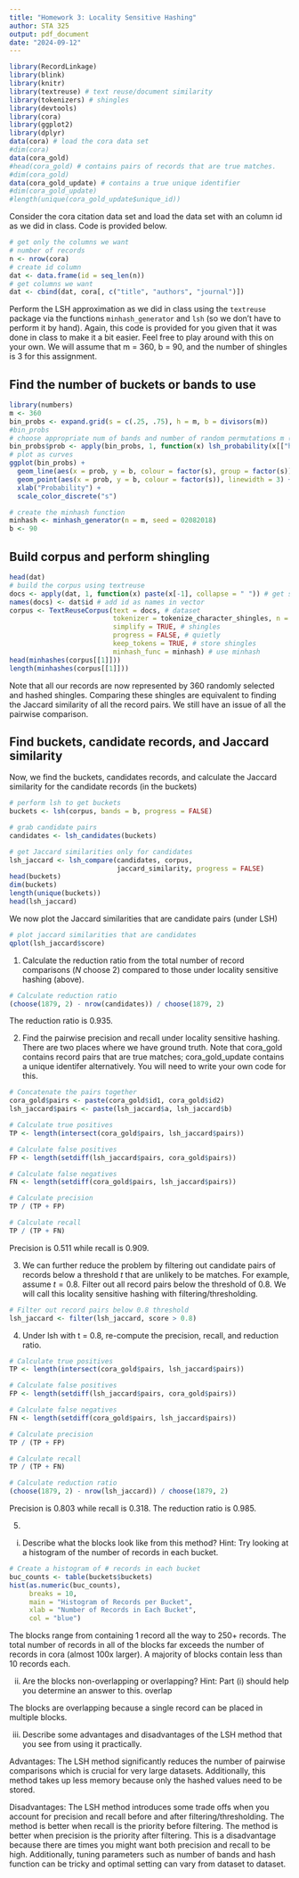 ```yaml
---
title: "Homework 3: Locality Sensitive Hashing"
author: STA 325
output: pdf_document
date: "2024-09-12"
---
```


```r
library(RecordLinkage)
library(blink)
library(knitr)
library(textreuse) # text reuse/document similarity
library(tokenizers) # shingles
library(devtools)
library(cora)
library(ggplot2)
library(dplyr)
data(cora) # load the cora data set
#dim(cora)
data(cora_gold) 
#head(cora_gold) # contains pairs of records that are true matches.
#dim(cora_gold)
data(cora_gold_update) # contains a true unique identifier 
#dim(cora_gold_update) 
#length(unique(cora_gold_update$unique_id)) 
```

Consider the cora citation data set and load the data set with an column id as we did in class. Code is provided below. 

```r
# get only the columns we want
# number of records
n <- nrow(cora)
# create id column
dat <- data.frame(id = seq_len(n))
# get columns we want
dat <- cbind(dat, cora[, c("title", "authors", "journal")]) 
```

Perform the LSH approximation as we did in class using the `textreuse` package via the functions `minhash_generator` and `lsh` (so we don't have to perform it by hand). Again, this code is provided for you given that it was done in class to make it a bit easier. Feel free to play around with this on your own. We will assume that m = 360, b = 90, and the number of shingles is 3 for this assignment. 

## Find the number of buckets or bands to use 

```r
library(numbers) 
m <- 360
bin_probs <- expand.grid(s = c(.25, .75), h = m, b = divisors(m))
#bin_probs
# choose appropriate num of bands and number of random permutations m (tuning parameters)
bin_probs$prob <- apply(bin_probs, 1, function(x) lsh_probability(x[["h"]], x[["b"]], x[["s"]]))
# plot as curves
ggplot(bin_probs) +
  geom_line(aes(x = prob, y = b, colour = factor(s), group = factor(s)), linewidth = 2) +
  geom_point(aes(x = prob, y = b, colour = factor(s)), linewidth = 3) +
  xlab("Probability") +
  scale_color_discrete("s")

# create the minhash function
minhash <- minhash_generator(n = m, seed = 02082018)
b <- 90
```

## Build corpus and perform shingling
```r
head(dat)
# build the corpus using textreuse
docs <- apply(dat, 1, function(x) paste(x[-1], collapse = " ")) # get strings
names(docs) <- dat$id # add id as names in vector
corpus <- TextReuseCorpus(text = docs, # dataset
                          tokenizer = tokenize_character_shingles, n = 3, 
                          simplify = TRUE, # shingles
                          progress = FALSE, # quietly
                          keep_tokens = TRUE, # store shingles
                          minhash_func = minhash) # use minhash
head(minhashes(corpus[[1]]))
length(minhashes(corpus[[1]]))
```

Note that all our records are now represented by 360 randomly selected and hashed shingles. Comparing these shingles are equivalent to finding the Jaccard similarity of all the record pairs. We still have an issue of all the pairwise comparison. 


## Find buckets, candidate records, and Jaccard similarity

Now, we find the buckets, candidates records, and calculate the Jaccard similarity for the candidate records (in the buckets)

```r

# perform lsh to get buckets
buckets <- lsh(corpus, bands = b, progress = FALSE)

# grab candidate pairs
candidates <- lsh_candidates(buckets)

# get Jaccard similarities only for candidates
lsh_jaccard <- lsh_compare(candidates, corpus, 
                           jaccard_similarity, progress = FALSE)
head(buckets)
dim(buckets)
length(unique(buckets))
head(lsh_jaccard)
```

We now plot the Jaccard similarities that are candidate pairs (under LSH)

```r
# plot jaccard similarities that are candidates
qplot(lsh_jaccard$score)
```

1. Calculate the reduction ratio from the total number of record comparisons ($N$ choose 2) compared to those under locality sensitive hashing (above). 

```r
# Calculate reduction ratio
(choose(1879, 2) - nrow(candidates)) / choose(1879, 2)
```

The reduction ratio is 0.935.

2. Find the pairwise precision and recall under locality sensitive hashing. There are two places where we have ground truth. Note that cora_gold contains record pairs that are true matches; cora_gold_update contains a unique identifer alternatively. You will need to write your own code for this. 

```r
# Concatenate the pairs together
cora_gold$pairs <- paste(cora_gold$id1, cora_gold$id2)
lsh_jaccard$pairs <- paste(lsh_jaccard$a, lsh_jaccard$b)

# Calculate true positives
TP <- length(intersect(cora_gold$pairs, lsh_jaccard$pairs))

# Calculate false positives
FP <- length(setdiff(lsh_jaccard$pairs, cora_gold$pairs))

# Calculate false negatives
FN <- length(setdiff(cora_gold$pairs, lsh_jaccard$pairs))

# Calculate precision
TP / (TP + FP)

# Calculate recall
TP / (TP + FN)
```

Precision is 0.511 while recall is 0.909.

3. We can further reduce the problem by filtering out candidate pairs of records below a threshold $t$ that are unlikely to be matches. For example, assume $t = 0.8.$ Filter out all record pairs below the threshold of $0.8.$ We will call this locality sensitive hashing with filtering/thresholding.

```r
# Filter out record pairs below 0.8 threshold
lsh_jaccard <- filter(lsh_jaccard, score > 0.8)
```

4. Under lsh with t = 0.8, re-compute the precision, recall, and reduction ratio. 

```r
# Calculate true positives
TP <- length(intersect(cora_gold$pairs, lsh_jaccard$pairs))

# Calculate false positives
FP <- length(setdiff(lsh_jaccard$pairs, cora_gold$pairs))

# Calculate false negatives
FN <- length(setdiff(cora_gold$pairs, lsh_jaccard$pairs))

# Calculate precision
TP / (TP + FP)

# Calculate recall
TP / (TP + FN)

# Calculate reduction ratio
(choose(1879, 2) - nrow(lsh_jaccard)) / choose(1879, 2)
```

Precision is 0.803 while recall is 0.318. The reduction ratio is 0.985.

5. 

i. Describe what the blocks look like from this method? Hint: Try looking at a histogram of the number of records in each bucket. 

```r
# Create a histogram of # records in each bucket
buc_counts <- table(buckets$buckets)
hist(as.numeric(buc_counts), 
     breaks = 10, 
     main = "Histogram of Records per Bucket", 
     xlab = "Number of Records in Each Bucket", 
     col = "blue")
```

The blocks range from containing 1 record all the way to 250+ records. The total number of records in all of the blocks far exceeds the number of records in cora (almost 100x larger). A majority of blocks contain less than 10 records each.

ii. Are the blocks non-overlapping or overlapping? Hint: Part (i) should help you determine an answer to this. 
overlap

The blocks are overlapping because a single record can be placed in multiple blocks.

iii. Describe some advantages and disadvantages of the LSH method that you see from using it practically. 

Advantages: The LSH method significantly reduces the number of pairwise comparisons which is crucial for very large datasets. Additionally, this method takes up less memory because only the hashed values need to be stored.

Disadvantages: The LSH method introduces some trade offs when you account for precision and recall before and after filtering/thresholding. The method is better when recall is the priority before filtering. The method is better when precision is the priority after filtering. This is a disadvantage because there are times you might want both precision and recall to be high. Additionally, tuning parameters such as number of bands and hash function can be tricky and optimal setting can vary from dataset to dataset.
